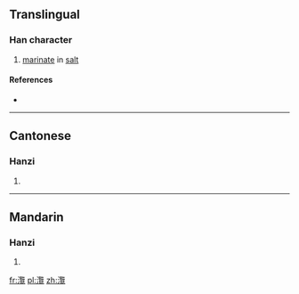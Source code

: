 {{also|漤}}
==Translingual==

===Han character===
{{Han char|rn=85|rad=水|as=21|sn=24|four=38116|canj=ESWU}}

# [[marinate]] in [[salt]]

====References====
* {{Han ref|kx=0664.050|dkj=18816|dj=1072.300|hdz=31797.100|uh=7060|ud=28768|bh=F8B0|bd=63664}}

----

==Cantonese==

===Hanzi===
{{yue-hanzi|jyut=|y=laam5|sim=漤}}

# {{defn|lang=yue|sort=水21}}

----

==Mandarin==

===Hanzi===
{{cmn-hanzi|sim=漤|pin=[[lǎn]] ([[lan3]])|wg=lan<sup>3</sup>}}

# {{defn|lang=cmn|sort=水21}}

[[fr:灠]]
[[pl:灠]]
[[zh:灠]]